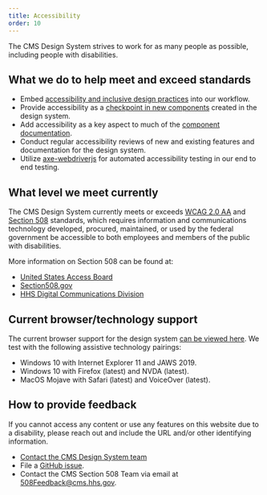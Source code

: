 ```yaml
---
title: Accessibility
order: 10
---
```


The CMS Design System strives to work for as many people as possible, including people with disabilities.

## What we do to help meet and exceed standards

- Embed [accessibility and inclusive design practices](https://accessibility.digital.gov/) into our workflow.
- Provide accessibility as a [checkpoint in new components](https://github.com/CMSgov/design-system/blob/master/.github/ISSUE_TEMPLATE/component-validation-checklist.md) created in the design system.
- Add accessibility as a key aspect to much of the [component documentation](https://github.com/CMSgov/design-system/blob/master/guides/WRITING-DOCUMENTATION.md).
- Conduct regular accessibility reviews of new and existing features and documentation for the design system.
- Utilize [axe-webdriverjs](https://github.com/dequelabs/axe-webdriverjs) for automated accessibility testing in our end to end testing.

## What level we meet currently

The CMS Design System currently meets or exceeds [WCAG 2.0 AA](https://www.w3.org/TR/WCAG20/) and [Section 508](http://www.section508.gov/) standards, which requires information and communications technology developed, procured, maintained, or used by the federal government be accessible to both employees and members of the public with disabilities.

More information on Section 508 can be found at:

- [United States Access Board](http://www.access-board.gov/508.htm)
- [Section508.gov](http://www.section508.gov)
- [HHS Digital Communications Division](http://www.hhs.gov/web/508)

## Current browser/technology support

The current browser support for the design system [can be viewed here](/guidelines/browser-support/). We test with the following assistive technology pairings:

- Windows 10 with Internet Explorer 11 and JAWS 2019.
- Windows 10 with Firefox (latest) and NVDA (latest).
- MacOS Mojave with Safari (latest) and VoiceOver (latest).

## How to provide feedback

If you cannot access any content or use any features on this website due to a disability, please reach out and include the URL and/or other identifying information.

- [Contact the CMS Design System team](https://cms.gov1.qualtrics.com/jfe/form/SV_eqTlI7HbrXthrlX)
- File a [GitHub issue](https://github.com/CMSgov/design-system/issues/new?assignees=&labels=&template=general-issue.md&title=).
- Contact the CMS Section 508 Team via email at [508Feedback@cms.hhs.gov](mailto:508Feedback@cms.hhs.gov).
